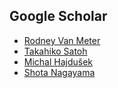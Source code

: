 ## Google Scholar

- [Rodney Van Meter](https://scholar.google.co.jp/citations?hl=en&user=-YlArkcAAAAJ&view_op=list_works)
- [Takahiko Satoh](https://scholar.google.co.jp/citations?user=7sU5XMMAAAAJ&hl=en)
- [Michal Hajdušek](https://scholar.google.com/citations?user=8DgauUcAAAAJ&hl=en&oi=ao)
- [Shota Nagayama](https://scholar.google.co.jp/citations?user=NyfLP0IAAAAJ&hl=en)
